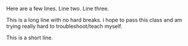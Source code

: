 Here are a few lines.
Line two.
Line three.

This is a long line with no hard breaks. i hope to pass this class and am trying really hard to troubleshoot/teach myself.

This is a short line.